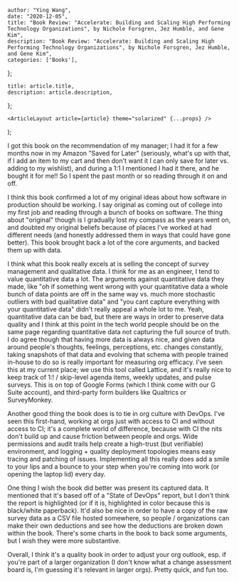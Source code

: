 

    author: "Ying Wang",
    date: "2020-12-05",
    title: "Book Review: "Accelerate: Building and Scaling High Performing Technology Organizations", by Nichole Forsgren, Jez Humble, and Gene Kim",
    description: "Book Review: "Accelerate: Building and Scaling High Performing Technology Organizations", by Nichole Forsgren, Jez Humble, and Gene Kim",
    categories: ['Books'],
};

    title: article.title,
    description: article.description,
};

    <ArticleLayout article={article} theme="solarized" {...props} />
);


I got this book on the recommendation of my manager; I had it for a few months
now in my Amazon "Saved for Later" (seriously, what's up with that, if I add an
item to my cart and then don't want it I can only save for later vs. adding to
my wishlist), and during a 1:1 I mentioned I had it there, and he bought it for
me!! So I spent the past month or so reading through it on and off.

I think this book confirmed a lot of my original ideas about how software in
production should be working. I say original as coming out of college into my
first job and reading through a bunch of books on software. The thing about
"original" though is I gradually lost my compass as the years went on, and
doubted my original beliefs because of places I've worked at had different needs
(and honestly addressed them in ways that could have gone better). This book
brought back a lot of the core arguments, and backed them up with data.

I think what this book really excels at is selling the concept of survey
management and qualitative data. I think for me as an engineer, I tend to value
quantitative data a lot. The arguments against quantitative data they made, like
"oh if something went wrong with your quantitative data a whole bunch of data
points are off in the same way vs. much more stochastic outliers with bad
qualitative data" and "you cant capture everything with your quantitative data"
didn't really appeal a whole lot to me. Yeah, quantitative data can be bad, but
there are ways in order to preserve data quality and I think at this point in
the tech world people should be on the same page regarding quantitative data not
capturing the full source of truth. I do agree though that having more data is
always nice, and given data around people's thoughts, feelings, perceptions,
etc. changes constantly, taking snapshots of that data and evolving that schema
with people trained in-house to do so is really important for measuring org
efficacy. I've seen this at my current place; we use this tool called Lattice,
and it's really nice to keep track of 1:! / skip-level agenda items, weekly
updates, and pulse surveys. This is on top of Google Forms (which I think come
with our G Suite account), and third-party form builders like Qualtrics or
SurveyMonkey.

Another good thing the book does is to tie in org culture with DevOps. I've seen
this first-hand, working at orgs just with access to CI and without access to
CI; it's a complete world of difference, because with CI the nits don't build up
and cause friction between people and orgs. Wide permissions and audit trails
help create a high-trust (but verifiable) environment, and logging + quality
deployment topologies means easy tracing and patching of issues. Implementing
all this really does add a smile to your lips and a bounce to your step when
you're coming into work (or opening the laptop lid) every day.

One thing I wish the book did better was present its captured data. It mentioned
that it's based off of a "State of DevOps" report, but I don't think the report
is highlighted (or if it is, highlighted in color because this is black/white
paperback). It'd also be nice in order to have a copy of the raw survey data as
a CSV file hosted somewhere, so people / organizations can make their own
deductions and see how the deductions are broken down within the book. There's
some charts in the book to back some arguments, but I wish they were more
substantive.

Overall, I think it's a quality book in order to adjust your org outlook, esp.
if you're part of a larger organization (I don't know what a change assessment
board is, I'm guessing it's relevant in larger orgs). Pretty quick, and fun too.
